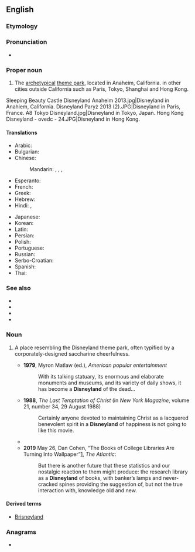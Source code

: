 ==English==
{{wp}}

===Etymology===
{{suf|en|Disney|land}}

===Pronunciation===
* {{IPA|en|/ˈdɪzniːˌlænd/}}

===Proper noun===
{{en-propn}}

# The [[archetypical]] [[theme park]], located in Anaheim, California. in other cities outside California such as Paris, Tokyo, Shanghai and Hong Kong.
<gallery>
Sleeping Beauty Castle Disneyland Anaheim 2013.jpg|Disneyland in Anahiem, California.
Disneyland Paryż 2013 (2).JPG|Disneyland in Paris, France.
A8 Tokyo Disneyland.jpg|Disneyland in Tokyo, Japan.
Hong Kong Disneyland - ovedc - 24.JPG|Disneyland in Hong Kong.
</gallery>
====Translations====
{{trans-top|Disneyland, theme park}}
* Arabic: {{t|ar|دِيزْنِي لَانْد|m}}
* Bulgarian: {{t|bg|Дисниленд|m}}
* Chinese:
*: Mandarin: {{t+|cmn|迪斯尼樂園|sc=Hani}}, {{t+|cmn|迪斯尼乐园|tr=Dísīní lèyuán|sc=Hani}}, {{t+|cmn|迪士尼樂園|sc=Hani}}, {{t+|cmn|迪士尼乐园|tr=Díshìní lèyuán|sc=Hani}}
* Esperanto: {{t|eo|Diznejlando}}
* French: {{t|fr|Disneyland|f}}
* Greek: {{t|el|Ντίσνεϋλαντ|f}}
* Hebrew: {{t|he|דיסנילנד}}
* Hindi: {{t|hi|डिज़्नीलैंड}}, {{t|hi|डिज़्नी}}
{{trans-mid}}
* Japanese: {{t|ja|ディズニーランド|tr=Dizunīrando}}
* Korean: {{t|ko|디즈니랜드}}
* Latin: {{t|la|Disneylandia|f}}
* Persian: {{t|fa|دیزنی‌لند}}
* Polish: {{t+|pl|Disneyland|m}}
* Portuguese: {{t|pt|Disneylândia|f}}
* Russian: {{t|ru|Диснейленд|m}}
* Serbo-Croatian: {{t|sh|Дизниленд|m|sc=Cyrl}}
* Spanish: {{t|es|Disneylandia|f}}
* Thai: {{t|th|ดิสนีย์แลนด์|tr=dít-nee-laen}}
{{trans-bottom}}

===See also===
* {{l|en|Anaheim}}
* {{l|en|Disney}}
* {{l|en|Disneyworld}}
* {{l|en|Mickey Mouse}}

===Noun===
{{en-noun}}

# {{lb|en|informal|often|derogatory}} A place resembling the Disneyland theme park, often typified by a corporately-designed saccharine cheerfulness.
#* '''1979''', Myron Matlaw (ed.), ''American popular entertainment''
#*: With its talking statuary, its enormous and elaborate monuments and museums, and its variety of daily shows, it has become a '''Disneyland''' of the dead...
#* '''1988''', ''The Last Temptation of Christ'' (in ''New York Magazine'', volume 21, number 34, 29 August 1988)
#*: Certainly anyone devoted to maintaining Christ as a lacquered benevolent spirit in a '''Disneyland''' of happiness is not going to like this movie.
#* {{quote-book|en|year=2007|author=Valerie Easton|title=A pattern garden: the essential elements of garden making|passage=This approach can lead to a '''Disneyland''' of a garden that busily vies for attention with the view, bringing out the best in neither.}}
#* '''2019''' May 26, Dan Cohen, “The Books of College Libraries Are Turning Into Wallpaper”[https://www.theatlantic.com/ideas/archive/2019/05/college-students-arent-checking-out-books/590305/], ''The Atlantic'':
#*: But there is another future that these statistics and our nostalgic reaction to them might produce: the research library as a '''Disneyland''' of books, with banker’s lamps and never-cracked spines providing the suggestion of, but not the true interaction with, knowledge old and new.

====Derived terms====
* [[Brisneyland]]

===Anagrams===
* {{anagrams|en|a=addeilnnsy|dandy lines}}

{{cln|en|eponyms}}
{{c|en|Disney|Entertainment}}